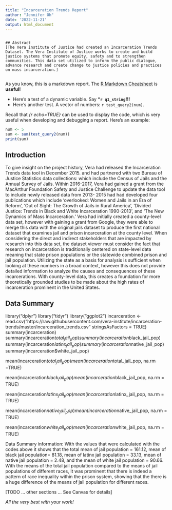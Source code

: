```yaml
---
title: "Incarceration Trends Report"
author: "Jennifer Oh"
date: '2022-11-21'
output: html_document
---
```


```

## Abstract 
[The Vera institute of Justice had created an Incarceration Trends Dataset. The Vera Institute of Justice works to create and build justice systems that promote equity, safety and to strengthen communities. This data set utilized to inform the public dialogue, advance research and create change to justice policies and practices on mass incarceration.]
 

```
As you know, this is a markdown report. The [R Markdown Cheatsheet](https://www.rstudio.com/wp-content/uploads/2015/02/rmarkdown-cheatsheet.pdf) is **useful!**

* Here's a test of a dynamic variable. Say **"`r q1_string`!!!** 
* Here's another test. A vector
of numbers: `r test_query2(num)`.

Recall that _{r echo=TRUE}_ can be used to display the code, 
which is very useful when developing and debugging a report. Here's an example: 

```r
num <- 5
sum <- sum(test_query2(num))
print(sum)
```

## Introduction 
To give insight on the project history, Vera had released the Incarceration Trends data tool in December 2015. and had partnered with two Bureau of Justice Statistics data collections: which include the Census of Jails and the Annual Survey of Jails. Within 2016-2017, Vera had gained a grant from the MacArthur Foundation Safety and Justice Challenge to update the data tool to include newly released data from 2013- 2015 had had developed four publications which include 'overlooked: Women and Jails in an Era of Reform', 'Out of Sight: The Growth of Jails in Rural America', 'Divided Justice: Trends in Black and White Incarceration 1990-2013', and 'The New Dynamics of Mass Incarceration.' Vera had initially created a county-level data set, however with gaining a grant from Google, they were able to merge this data with the original jails dataset to produce the first national dataset that examines jail and prison incarceration at the county level. When considering the direct and indirect stakeholders that are impacted by research into this data set, the dataset viewer must consider the fact that research on incarceration is traditionally centered on state-level data meaning that state prison populations or the statewide combined prison and jail population. Utilizing the state as a basis for analysis is sufficient when looking at these numbers in a broad context, however this does not provide detailed information to analyze the causes and consequences of these incarcerations. With county-level data, this creates a foundation for more theoretically grounded studies to be made about the high rates of incarceration prominent in the United States. 

## Data Summary 
library("dplyr")
library("tidyr")
library("ggplot2")
incarceration <- read.csv("https://raw.githubusercontent.com/vera-institute/incarceration-trends/master/incarceration_trends.csv" stringsAsFactors = TRUE)
summary(incarceration)
summary(incarceration$total_jail_pop)
summary(incarceration$black_jail_pop)
summary(incarceration$latinx_jail_pop)
summary(incarceration$native_jail_pop)
summary(incarceration$white_jail_pop)

mean(incarceration$total_jail_pop)
mean(incarceration$total_jail_pop, na.rm =TRUE)

mean(incarceration$black_jail_pop)
mean(incarceration$black_jail_pop, na.rm = TRUE)

mean(incarceration$latinx_jail_pop)
mean(incarceration$latinx_jail_pop, na.rm = TRUE)

mean(incarceration$native_jail_pop)
mean(incarceration$native_jail_pop, na.rm = TRUE)

mean(incarceration$white_jail_pop)
mean(incarceration$white_jail_pop, na.rm = TRUE)


Data Summary information: With the values that were calculated with the codes above it shows that the total mean of jail population = 161.12, mean of black jail population= 81.18, mean of latinx jail population = 33.13, mean of native jail population = 2.48, and the mean of white jail population = 90.66. With the means of the total jail population compared to the means of jail populations of different races, It was prominent that there is indeed a pattern of race inequality within the prison system, showing that the there is a huge difference of the means of jail population for different races.


[TODO ... other sections ... See Canvas for details]



_All the very best with your work!_
